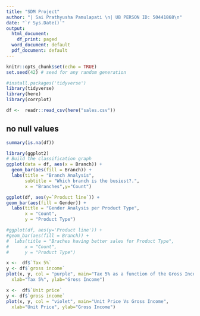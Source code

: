 ---
title: "SDM Project"
author: "| Sai Prathyusha Pamulapati \n| UB PERSON ID: 50441868\n"
date: "`r Sys.Date()`"
output:
  html_document:
    df_print: paged
  word_document: default
  pdf_document: default
---

```{r setup, include=FALSE}
knitr::opts_chunk$set(echo = TRUE)
set.seed(42) # seed for any random generation
```



```{r}
#install.packages('tidyverse')
library(tidyverse) 
library(here)
library(corrplot)
```

```{r}
df <-  readr::read_csv(here("sales.csv"))

```

## no null values
```{r}
summary(is.na(df))
```

```{r}
library(ggplot2)
# Build the classification graph
ggplot(data = df, aes(x = Branch)) +
  geom_bar(aes(fill = Branch)) + 
  labs(title = "Branch Analysis",
       subtitle = "Which branch is the busiest?.",
       x = "Branches",y="Count")
```
```{r}
ggplot(df, aes(y=`Product line`)) + 
geom_bar(aes(fill = Gender)) + 
  labs(title = "Gender Analysis per Product Type",
       x = "Count",
       y = "Product Type")
```
```{r}
#ggplot(df, aes(y='Product line')) + 
#geom_bar(aes(fill = Branch)) + 
#  labs(title = "Braches having better sales for Product Type",
#      x = "Count",
#      y = "Product Type")

x <-  df$`Tax 5%`
y <- df$`gross income`
plot(x, y, col = "purple", main="Tax 5% as a function of the Gross Income",
  xlab="Tax 5%", ylab="Gross Income")

```
```{r}
x <-  df$`Unit price`
y <- df$`gross income`
plot(x, y, col = "violet", main="Unit Price Vs Gross Income",
  xlab="Unit Price", ylab="Gross Income")
```
